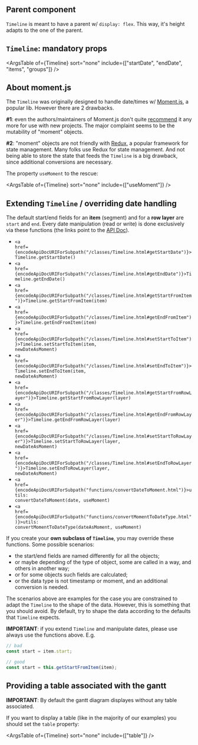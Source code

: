
<Meta title="Features/Basic/Doc" parameters={parametersDocPage} />

## Parent component

`Timeline` is meant to have a parent w/ `display: flex`. This way, it's height adapts to the one of the parent.

## `Timeline`: mandatory props

<ArgsTable of={Timeline} sort="none" include={["startDate", "endDate", "items", "groups"]}  />

## About moment.js

The `Timeline` was originally designed to handle date/times w/ [Moment.js](https://momentjs.com/),
a popular lib. However there are 2 drawbacks. 

**#1**: even the authors/maintainers of Moment.js don't
quite [recommend](https://momentjs.com/docs/) it any more for use with new projects. The major
complaint seems to be the mutability of "moment" objects. 

**#2**: "moment" objects are not friendly with 
[Redux](https://redux.js.org/), a popular framework for state management. Many folks use Redux for
state management. And not being able to store the state that feeds the `Timeline` is a big drawback, since
additional conversions are necessary.

The property `useMoment` to the rescue:

<ArgsTable of={Timeline} sort="none" include={["useMoment"]}  />

## Extending `Timeline` / overriding date handling

The default start/end fields for an **item** (segment) and for a **row layer** are `start` and `end`. Every date manipulation (read or write) is done exclusively via these functions
(the links point to the [API Doc](?path=/docs/api-doc--page)).

* <code><a href={encodeApiDocURIForSubpath("/classes/Timeline.html#getStartDate")}>Timeline.getStartDate()</a></code>
* <code><a href={encodeApiDocURIForSubpath("/classes/Timeline.html#getEndDate")}>Timeline.getEndDate()</a></code>
* <code><a href={encodeApiDocURIForSubpath("/classes/Timeline.html#getStartFromItem")}>Timeline.getStartFromItem(item)</a></code>
* <code><a href={encodeApiDocURIForSubpath("/classes/Timeline.html#getEndFromItem")}>Timeline.getEndFromItem(item)</a></code>
* <code><a href={encodeApiDocURIForSubpath("/classes/Timeline.html#setStartToItem")}>Timeline.setStartToItem(item, newDateAsMoment)</a></code>
* <code><a href={encodeApiDocURIForSubpath("/classes/Timeline.html#setEndToItem")}>Timeline.setEndToItem(item, newDateAsMoment)</a></code>
* <code><a href={encodeApiDocURIForSubpath("/classes/Timeline.html#getStartFromRowLayer")}>Timeline.getStartFromRowLayer(layer)</a></code>
* <code><a href={encodeApiDocURIForSubpath("/classes/Timeline.html#getEndFromRowLayer")}>Timeline.getEndFromRowLayer(layer)</a></code>
* <code><a href={encodeApiDocURIForSubpath("/classes/Timeline.html#setStartToRowLayer")}>Timeline.setStartToRowLayer(layer, newDateAsMoment)</a></code>
* <code><a href={encodeApiDocURIForSubpath("/classes/Timeline.html#setEndToRowLayer")}>Timeline.setEndToRowLayer(layer, newDateAsMoment)</a></code>
* <code><a href={encodeApiDocURIForSubpath("functions/convertDateToMoment.html")}>utils: convertDateToMoment(date, useMoment)</a></code>
* <code><a href={encodeApiDocURIForSubpath("functions/convertMomentToDateType.html")}>utils: convertMomentToDateType(dateAsMoment, useMoment)</a></code>

If you create your **own subclass of `Timeline`**, you may override these functions. Some possible scenarios:
* the start/end fields are named differently for all the objects;
* or maybe depending of the type of object, some are called in a way, and others in another way;
* or for some objects such fields are calculated;
* or the data type is not timestamp or moment, and an additional conversion is needed.

The scenarios above are examples for the case you are constrained to adapt the `Timeline` to the shape of the data. However, this is something that you should avoid. By default,
try to shape the data according to the defaults that `Timeline` expects.

**IMPORTANT**: if you extend `Timeline` and manipulate dates, please use always use the functions above. E.g. 

```js
// bad
const start = item.start;

// good
const start = this.getStartFromItem(item);
```

## Providing a table associated with the gantt

**IMPORTANT**: By default the gantt diagram displayes without any table associated.

If you want to display a table (like in the majority of our examples) you should set the <code>table</code> property:

<ArgsTable of={Timeline} sort="none" include={["table"]}  />